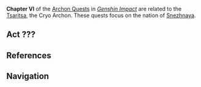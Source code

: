 {{Upcoming}}
{{Chapter Infobox
|image           = Element Cryo.png
|type            = Archon
|prev            = Chapter V
|next            = Chapter ??
|featuredAct     = Everwinter Without Mercy
}}
'''Chapter VI''' of the [[Archon Quests]] in ''[[Genshin Impact]]'' are related to the [[Tsaritsa]], the Cryo Archon. These quests focus on the nation of [[Snezhnaya]].

{{Quote|She is a god with no love left for her people, nor do they have any left for her. Her followers hope only to be on her side when the day of her rebellion against the divine comes at last.|[[Dainsleif]]|Teyvat Chapter Storyline Preview<ref>YouTube: [https://www.youtube.com/watch?TAlKhARUcoY Teyvat Chapter Storyline Preview]</ref>}}

==Act ???==
{{Main|Everwinter Without Mercy}}

==References==
{{Reflist}}

==Navigation==
{{Archon Quest Navbox|chapter=Chapter VI}}